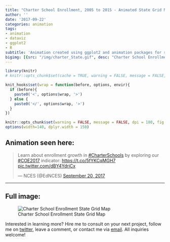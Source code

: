 ```yaml
---
title: "Charter School Enrollment, 2005 to 2015 - Animated State Grid Map"
author: ''
date: '2017-09-22'
categories: animation
tags:
- animation
- dataviz
- ggplot2
- R
subtitle: 'Animation created using ggplot2 and animation packages for social media distribution'
bigimg: [{src: "/img/charter_State.gif", desc: "Charter School Enrollment State Grid Map"}]
---
```

  
```r
library(knitr)
# knitr::opts_chunk$set(cache = TRUE, warning = FALSE, message = FALSE, dpi = 180, out.extra='class = "img-responsive"')

```

```r
knit_hooks$set(wrap = function(before, options, envir){
  if (before){
    paste0('<', options$wrap, '>')
  } else {
    paste0('</', options$wrap, '>')
  }
})

knitr::opts_chunk$set(warning = FALSE, message = FALSE, dpi = 180, fig.height = 5, fig.width = 7, fig.align = "center")
options(width=140, dplyr.width = 150)
```

## Animation seen here:

<blockquote class="twitter-tweet" data-lang="en"><p lang="en" dir="ltr">Learn about enrollment growth in <a href="https://twitter.com/hashtag/CharterSchools?src=hash">#CharterSchools</a> by exploring our <a href="https://twitter.com/hashtag/COE2017?src=hash">#COE2017</a> indicator: <a href="https://t.co/5fYKCqMGH7">https://t.co/5fYKCqMGH7</a> <a href="https://t.co/dBY4YdriCx">pic.twitter.com/dBY4YdriCx</a></p>&mdash; NCES (@EdNCES) <a href="https://twitter.com/EdNCES/status/910615129343000576">September 20, 2017</a></blockquote>
<script async src="//platform.twitter.com/widgets.js" charset="utf-8"></script>
  
  ***
  
## Full image:
  
![Charter School Enrollment State Grid Map](/img/charter_State.gif)

Interested in learning more? Hire me to consult on your next project, follow me on [twitter](https://twitter.com/mikeleeco), leave a comment, or contact me via [email](mailto:mdlee12@gmail.com). All inquiries welcome!
  
  